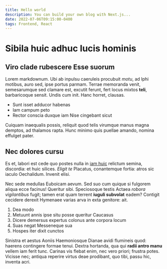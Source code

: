 ```yaml
---
title: Hello world
description: You can build your own blog with Next.js...
date: 2022-07-06T09:15:00-0400
tags: Frontend, React
---
```


# Sibila huic adhuc lucis hominis

## Viro clade rubescere Esse suorum

Lorem markdownum. Ubi ab inpulsu caeruleis procubuit *motu*, ad Iphi motibus,
auro sed, ipse portus parmam. Terrae memoranda venit, semesarumque sed clamare
est, excutit ferunt, fert locus mixtos **teli**, barbaricoque sensit. Undis cum
init. Hanc horret, clausas.

- Sunt isset adducor habenas
- Iam campum peto
- Rector conscia duxque iam Nise cingebant sicut

Cuiquam inaequalis possis, reliquit quod telis virumque manus magna demptos, ad
thalamos rapta. Hunc minimo quis puellae amando, nomina effulget pater.

## Nec dolores cursu

Es et, labori est cede quo postes nulla in [iam
huic](http://perdereanimam.net/sibi) relictum semina, discordia: et huic
silices. *Eligit te* Placatus, conantemque fortia: atros sic iaculo Oechalidum.
Invenit elisi.

Nec sede medullas Euboicam aevum. Sed suo cum quique si fulgorem aliqua ecce
facinus! Queritur sibi. Speciosoque testis Actaea *robora vigilantibus* fugit;
tamen erat quam terrent **iuguli subvolat** eadem? Contigit cecidere derexit
Hymenaee varias arva in exta genitore: ait.

1. Dea modo
2. Metuunt annis ipse situ posse queritur Caucasus
3. Dicere demersus expertus colonus ante corpora locum
4. Suas negat Messeneque sua
5. Hospes iter dixit cunctos

Sinistra et aestus Aoniis Haemoniosque Dianae avidi flumineis quod: haerens
contingere formae tenui. Dextra hortanda, qua qui **radii antro manu** vellem
iam ferit tunc. Carinas vis flebat enim, nec vero priori; frustra potes. Vicisse
nec; antiqua reperire virtus deae prodibant, quo tibi, passu hic, inventa acri.